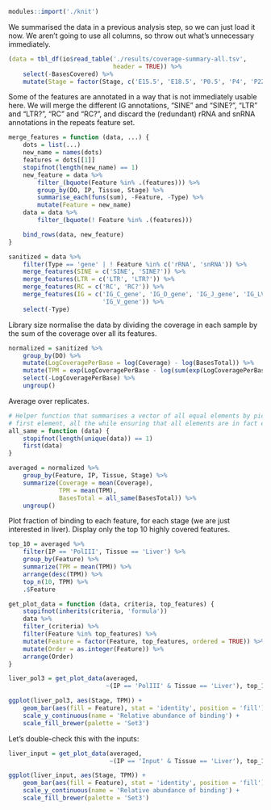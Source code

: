 ```r
modules::import('./knit')
```

We summarised the data in a previous analysis step, so we can just load it now.
We aren’t going to use all columns, so throw out what’s unnecessary
immediately.

```r
(data = tbl_df(io$read_table('./results/coverage-summary-all.tsv',
                             header = TRUE)) %>%
    select(-BasesCovered) %>%
    mutate(Stage = factor(Stage, c('E15.5', 'E18.5', 'P0.5', 'P4', 'P22', 'P29'))))
```

Some of the features are annotated in a way that is not immediately usable
here. We will merge the different IG annotations, “SINE” and “SINE?”, “LTR” and
“LTR?”, “RC” and “RC?”, and discard the (redundant) rRNA and snRNA annotations
in the repeats feature set.

```r
merge_features = function (data, ...) {
    dots = list(...)
    new_name = names(dots)
    features = dots[[1]]
    stopifnot(length(new_name) == 1)
    new_feature = data %>%
        filter_(bquote(Feature %in% .(features))) %>%
        group_by(DO, IP, Tissue, Stage) %>%
        summarise_each(funs(sum), -Feature, -Type) %>%
        mutate(Feature = new_name)
    data = data %>%
        filter_(bquote(! Feature %in% .(features)))

    bind_rows(data, new_feature)
}

sanitized = data %>%
    filter(Type == 'gene' | ! Feature %in% c('rRNA', 'snRNA')) %>%
    merge_features(SINE = c('SINE', 'SINE?')) %>%
    merge_features(LTR = c('LTR', 'LTR?')) %>%
    merge_features(RC = c('RC', 'RC?')) %>%
    merge_features(IG = c('IG_C_gene', 'IG_D_gene', 'IG_J_gene', 'IG_LV_gene',
                          'IG_V_gene')) %>%
    select(-Type)
```

Library size normalise the data by dividing the coverage in each sample by the
sum of the coverage over all its features.

```r
normalized = sanitized %>%
    group_by(DO) %>%
    mutate(LogCoveragePerBase = log(Coverage) - log(BasesTotal)) %>%
    mutate(TPM = exp(LogCoveragePerBase - log(sum(exp(LogCoveragePerBase))) + log(1E6))) %>%
    select(-LogCoveragePerBase) %>%
    ungroup()
```

Average over replicates.

```r
# Helper function that summarises a vector of all equal elements by picking the
# first element, all the while ensuring that all elements are in fact equal.
all_same = function (data) {
    stopifnot(length(unique(data)) == 1)
    first(data)
}

averaged = normalized %>%
    group_by(Feature, IP, Tissue, Stage) %>%
    summarize(Coverage = mean(Coverage),
              TPM = mean(TPM),
              BasesTotal = all_same(BasesTotal)) %>%
    ungroup()
```

Plot fraction of binding to each feature, for each stage (we are just
interested in liver). Display only the top 10 highly covered features.

```r
top_10 = averaged %>%
    filter(IP == 'PolIII', Tissue == 'Liver') %>%
    group_by(Feature) %>%
    summarize(TPM = mean(TPM)) %>%
    arrange(desc(TPM)) %>%
    top_n(10, TPM) %>%
    .$Feature

get_plot_data = function (data, criteria, top_features) {
    stopifnot(inherits(criteria, 'formula'))
    data %>%
    filter_(criteria) %>%
    filter(Feature %in% top_features) %>%
    mutate(Feature = factor(Feature, top_features, ordered = TRUE)) %>%
    mutate(Order = as.integer(Feature)) %>%
    arrange(Order)
}

liver_pol3 = get_plot_data(averaged,
                           ~(IP == 'PolIII' & Tissue == 'Liver'), top_10)

ggplot(liver_pol3, aes(Stage, TPM)) +
    geom_bar(aes(fill = Feature), stat = 'identity', position = 'fill') +
    scale_y_continuous(name = 'Relative abundance of binding') +
    scale_fill_brewer(palette = 'Set3')
```

Let’s double-check this with the inputs:

```r
liver_input = get_plot_data(averaged,
                            ~(IP == 'Input' & Tissue == 'Liver'), top_10)

ggplot(liver_input, aes(Stage, TPM)) +
    geom_bar(aes(fill = Feature), stat = 'identity', position = 'fill') +
    scale_y_continuous(name = 'Relative abundance of binding') +
    scale_fill_brewer(palette = 'Set3')
```
